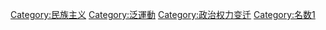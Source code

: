 {{Catnav|頁面分類|人文學科|哲学|主义|民族主义}}

[[Category:民族主义|Category:民族主义]]
[[Category:泛運動|Category:泛運動]]
[[Category:政治权力变迁|Category:政治权力变迁]]
[[Category:名数1|Category:名数1]]